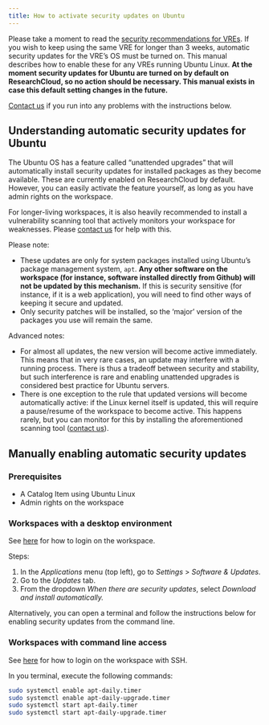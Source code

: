 ```yaml
---
title: How to activate security updates on Ubuntu
---
```


Please take a moment to read the [security recommendations for VREs](../responsible-use.qmd#vre-lifetime-and-security-updates). If you wish to keep using the same VRE for longer than 3 weeks, automatic security updates for the VRE's OS must be turned on. This manual describes how to enable these for any VREs running Ubuntu Linux. **At the moment security updates for Ubuntu are turned on by default on ResearchCloud, so no action should be necessary. This manual exists in case this default setting changes in the future.**

[Contact us](../contact.qmd) if you run into any problems with the instructions below.

## Understanding automatic security updates for Ubuntu

The Ubuntu OS has a feature called "unattended upgrades" that will automatically install security updates for installed packages as they become available. These are currently enabled on ResearchCloud by default. However, you can easily activate the feature yourself, as long as you have admin rights on the workspace.

For longer-living workspaces, it is also heavily recommended to install a vulnerability scanning tool that actively monitors your workspace for weaknesses. Please [contact us](../contact.qmd) for help with this.

Please note:

* These updates are only for system packages installed using Ubuntu's package management system, `apt`. **Any other software on the workspace (for instance, software installed directly from Github) will not be updated by this mechanism.** If this is security sensitive (for instance, if it is a web application), you will need to find other ways of keeping it secure and updated.
* Only security patches will be installed, so the 'major' version of the packages you use will remain the same.

Advanced notes:

* For almost all updates, the new version will become active immediately. This means that in very rare cases, an update may interfere with a running process. There is thus a tradeoff between security and stability, but such interference is rare and enabling unattended upgrades is considered best practice for Ubuntu servers.
* There is one exception to the rule that updated versions will become automatically active: if the Linux kernel itself is updated, this will require a pause/resume of the workspace to become active. This happens rarely, but you can monitor for this by installing the aforementioned scanning tool ([contact us](../contact.qmd)).

## Manually enabling automatic security updates

### Prerequisites

- A Catalog Item using Ubuntu Linux
- Admin rights on the workspace

### Workspaces with a desktop environment

See [here](../first-steps.qmd#browser-access-to-a-desktop-environment) for how to login on the workspace.

Steps:

1. In the *Applications* menu (top left), go to *Settings* > *Software & Updates*.
1. Go to the *Updates* tab.
1. From the dropdown *When there are security updates*, select *Download and install automatically.*

Alternatively, you can open a terminal and follow the instructions below for enabling security updates from the command line.

### Workspaces with command line access

See [here](../first-steps.qmd#ssh) for how to login on the workspace with SSH.

In you terminal, execute the following commands:

```bash
sudo systemctl enable apt-daily.timer
sudo systemctl enable apt-daily-upgrade.timer
sudo systemctl start apt-daily.timer
sudo systemctl start apt-daily-upgrade.timer
```
